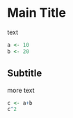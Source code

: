 
# Main Title

text

```r

a <- 10
b <- 20


```

## Subtitle

more text 


```r

c <- a+b
c^2

```





